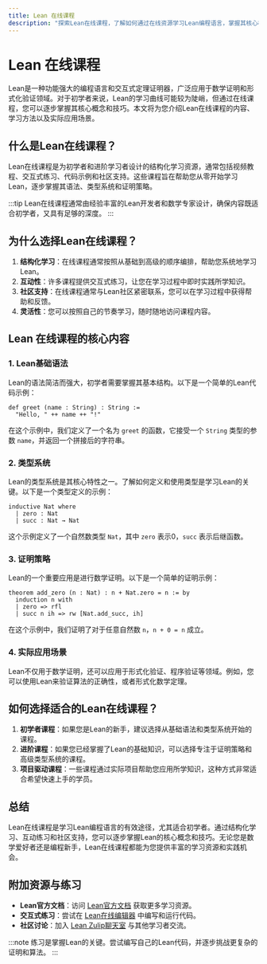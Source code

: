 ```yaml
---
title: Lean 在线课程
description: "探索Lean在线课程，了解如何通过在线资源学习Lean编程语言，掌握其核心概念和实践技巧。"
---
```


# Lean 在线课程

Lean是一种功能强大的编程语言和交互式定理证明器，广泛应用于数学证明和形式化验证领域。对于初学者来说，Lean的学习曲线可能较为陡峭，但通过在线课程，您可以逐步掌握其核心概念和技巧。本文将为您介绍Lean在线课程的内容、学习方法以及实际应用场景。

## 什么是Lean在线课程？

Lean在线课程是为初学者和进阶学习者设计的结构化学习资源，通常包括视频教程、交互式练习、代码示例和社区支持。这些课程旨在帮助您从零开始学习Lean，逐步掌握其语法、类型系统和证明策略。

:::tip
Lean在线课程通常由经验丰富的Lean开发者和数学专家设计，确保内容既适合初学者，又具有足够的深度。
:::

## 为什么选择Lean在线课程？

1. **结构化学习**：在线课程通常按照从基础到高级的顺序编排，帮助您系统地学习Lean。
2. **互动性**：许多课程提供交互式练习，让您在学习过程中即时实践所学知识。
3. **社区支持**：在线课程通常与Lean社区紧密联系，您可以在学习过程中获得帮助和反馈。
4. **灵活性**：您可以按照自己的节奏学习，随时随地访问课程内容。

## Lean 在线课程的核心内容

### 1. Lean基础语法

Lean的语法简洁而强大，初学者需要掌握其基本结构。以下是一个简单的Lean代码示例：

```lean
def greet (name : String) : String :=
  "Hello, " ++ name ++ "!"
```

在这个示例中，我们定义了一个名为 `greet` 的函数，它接受一个 `String` 类型的参数 `name`，并返回一个拼接后的字符串。

### 2. 类型系统

Lean的类型系统是其核心特性之一。了解如何定义和使用类型是学习Lean的关键。以下是一个类型定义的示例：

```lean
inductive Nat where
  | zero : Nat
  | succ : Nat → Nat
```

这个示例定义了一个自然数类型 `Nat`，其中 `zero` 表示0，`succ` 表示后继函数。

### 3. 证明策略

Lean的一个重要应用是进行数学证明。以下是一个简单的证明示例：

```lean
theorem add_zero (n : Nat) : n + Nat.zero = n := by
  induction n with
  | zero => rfl
  | succ n ih => rw [Nat.add_succ, ih]
```

在这个示例中，我们证明了对于任意自然数 `n`，`n + 0 = n` 成立。

### 4. 实际应用场景

Lean不仅用于数学证明，还可以应用于形式化验证、程序验证等领域。例如，您可以使用Lean来验证算法的正确性，或者形式化数学定理。

## 如何选择适合的Lean在线课程？

1. **初学者课程**：如果您是Lean的新手，建议选择从基础语法和类型系统开始的课程。
2. **进阶课程**：如果您已经掌握了Lean的基础知识，可以选择专注于证明策略和高级类型系统的课程。
3. **项目驱动课程**：一些课程通过实际项目帮助您应用所学知识，这种方式非常适合希望快速上手的学员。

## 总结

Lean在线课程是学习Lean编程语言的有效途径，尤其适合初学者。通过结构化学习、互动练习和社区支持，您可以逐步掌握Lean的核心概念和技巧。无论您是数学爱好者还是编程新手，Lean在线课程都能为您提供丰富的学习资源和实践机会。

## 附加资源与练习

- **Lean官方文档**：访问 [Lean官方文档](https://leanprover.github.io/) 获取更多学习资源。
- **交互式练习**：尝试在 [Lean在线编辑器](https://leanprover.github.io/live/) 中编写和运行代码。
- **社区讨论**：加入 [Lean Zulip聊天室](https://leanprover.zulipchat.com/) 与其他学习者交流。

:::note
练习是掌握Lean的关键。尝试编写自己的Lean代码，并逐步挑战更复杂的证明和算法。
:::